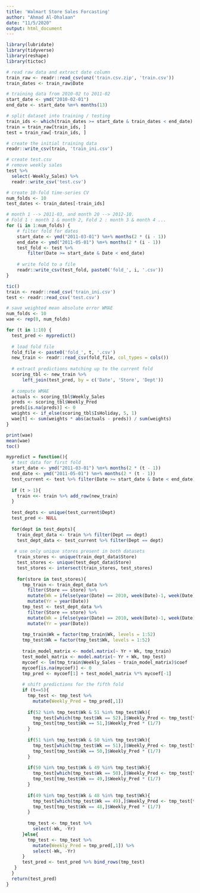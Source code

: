 ---
title: 'Walmart Store Sales Forcasting'
author: "Ahmad Al-Dhalaan"
date: "11/5/2020"
output: html_document
---

```{r}
library(lubridate)
library(tidyverse)
library(reshape)
library(tictoc)
```

```{r}
# read raw data and extract date column
train_raw <- readr::read_csv(unz('train.csv.zip', 'train.csv'))
train_dates <- train_raw$Date

# training data from 2010-02 to 2011-02
start_date <- ymd("2010-02-01")
end_date <- start_date %m+% months(13)

# split dataset into training / testing
train_ids <- which(train_dates >= start_date & train_dates < end_date)
train = train_raw[train_ids, ]
test = train_raw[-train_ids, ]

# create the initial training data
readr::write_csv(train, 'train_ini.csv')

# create test.csv 
# remove weekly sales
test %>% 
  select(-Weekly_Sales) %>% 
  readr::write_csv('test.csv')

# create 10-fold time-series CV
num_folds <- 10
test_dates <- train_dates[-train_ids]

# month 1 --> 2011-03, and month 20 --> 2012-10.
# Fold 1 : month 1 & month 2, Fold 2 : month 3 & month 4 ...
for (i in 1:num_folds) {
    # filter fold for dates
    start_date <- ymd("2011-03-01") %m+% months(2 * (i - 1))
    end_date <- ymd("2011-05-01") %m+% months(2 * (i - 1))
    test_fold <- test %>%
        filter(Date >= start_date & Date < end_date)
    
    # write fold to a file
    readr::write_csv(test_fold, paste0('fold_', i, '.csv'))
}
```

```{r}
tic()
train <- readr::read_csv('train_ini.csv')
test <- readr::read_csv('test.csv')

# save weighted mean absolute error WMAE
num_folds <- 10
wae <- rep(0, num_folds)

for (t in 1:10) {
  test_pred <- mypredict()
  
  # load fold file 
  fold_file <- paste0('fold_', t, '.csv')
  new_train <- readr::read_csv(fold_file, col_types = cols())
  
  # extract predictions matching up to the current fold
  scoring_tbl <- new_train %>% 
      left_join(test_pred, by = c('Date', 'Store', 'Dept'))
  
  # compute WMAE
  actuals <- scoring_tbl$Weekly_Sales
  preds <- scoring_tbl$Weekly_Pred
  preds[is.na(preds)] <- 0
  weights <- if_else(scoring_tbl$IsHoliday, 5, 1)
  wae[t] <- sum(weights * abs(actuals - preds)) / sum(weights)
}

print(wae)
mean(wae)
toc()
```

```{r}
mypredict = function(){
  # test data for first fold
  start_date <- ymd("2011-03-01") %m+% months(2 * (t - 1))
  end_date <- ymd("2011-05-01") %m+% months(2 * (t - 1))
  test_current <- test %>% filter(Date >= start_date & Date < end_date) %>% select(-IsHoliday) %>% mutate(Wk = week(Date))
  
  if (t > 1){
    train <<- train %>% add_row(new_train)
  }
  
  test_depts <- unique(test_current$Dept)
  test_pred <- NULL
  
  for(dept in test_depts){
    train_dept_data <- train %>% filter(Dept == dept)
    test_dept_data <- test_current %>% filter(Dept == dept)
    
   # use only unique stores present in both datasets
    train_stores <- unique(train_dept_data$Store)
    test_stores <- unique(test_dept_data$Store)
    test_stores <- intersect(train_stores, test_stores)
    
    for(store in test_stores){
      tmp_train <- train_dept_data %>% 
        filter(Store == store) %>%
        mutate(Wk = ifelse(year(Date) == 2010, week(Date)-1, week(Date))) %>%
        mutate(Yr = year(Date))
      tmp_test <- test_dept_data %>% 
        filter(Store == store) %>%
        mutate(Wk = ifelse(year(Date) == 2010, week(Date)-1, week(Date))) %>%
        mutate(Yr = year(Date)) 
    
      tmp_train$Wk = factor(tmp_train$Wk, levels = 1:52)
      tmp_test$Wk = factor(tmp_test$Wk, levels = 1:52)
    
      train_model_matrix <- model.matrix(~ Yr + Wk, tmp_train)
      test_model_matrix <- model.matrix(~ Yr + Wk, tmp_test)
      mycoef <- lm(tmp_train$Weekly_Sales ~ train_model_matrix)$coef
      mycoef[is.na(mycoef)] <- 0
      tmp_pred <- mycoef[1] + test_model_matrix %*% mycoef[-1]
      
      # shift predictions for the fifth fold
      if (t==5){
        tmp_test <- tmp_test %>%
          mutate(Weekly_Pred = tmp_pred[,1])
        
        if(52 %in% tmp_test$Wk & 51 %in% tmp_test$Wk){
          tmp_test[which(tmp_test$Wk == 52),]$Weekly_Pred <- tmp_test[tmp_test$Wk == 52,]$Weekly_Pred * (6/7) + 
          tmp_test[tmp_test$Wk == 51,]$Weekly_Pred * (1/7)
        }
        
        if(51 %in% tmp_test$Wk & 50 %in% tmp_test$Wk){
          tmp_test[which(tmp_test$Wk == 51),]$Weekly_Pred <- tmp_test[tmp_test$Wk == 51,]$Weekly_Pred * (6/7) + 
          tmp_test[tmp_test$Wk == 50,]$Weekly_Pred * (1/7)  
        }
        
        if(50 %in% tmp_test$Wk & 49 %in% tmp_test$Wk){
          tmp_test[which(tmp_test$Wk == 50),]$Weekly_Pred <- tmp_test[tmp_test$Wk == 50,]$Weekly_Pred * (6/7) + 
          tmp_test[tmp_test$Wk == 49,]$Weekly_Pred * (1/7)  
        }
        
        if(49 %in% tmp_test$Wk & 48 %in% tmp_test$Wk){
          tmp_test[which(tmp_test$Wk == 49),]$Weekly_Pred <- tmp_test[tmp_test$Wk == 49,]$Weekly_Pred * (6/7) + 
          tmp_test[tmp_test$Wk == 48,]$Weekly_Pred * (1/7)
        }
        
        tmp_test <- tmp_test %>%
          select(-Wk, -Yr)
      }else{
        tmp_test <- tmp_test %>%
          mutate(Weekly_Pred = tmp_pred[,1]) %>%
          select(-Wk, -Yr)
      }
      test_pred <- test_pred %>% bind_rows(tmp_test)
   }
  }
  return(test_pred)
}
```